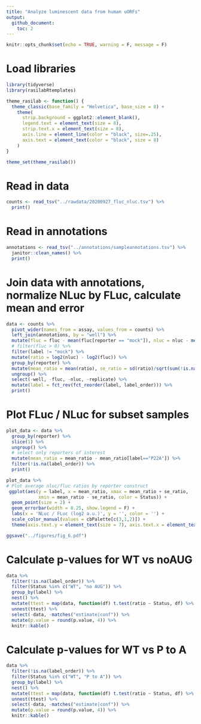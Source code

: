 ```yaml
---
title: "Analyze luminescent data from human uORFs"
output: 
  github_document:
    toc: 2
---
```


```r
knitr::opts_chunk$set(echo = TRUE, warning = F, message = F)
```

# Load libraries

```r
library(tidyverse)
library(rasilabRtemplates)

theme_rasilab <- function() {
  theme_classic(base_family = "Helvetica", base_size = 8) +
    theme(
      strip.background = ggplot2::element_blank(),
      legend.text = element_text(size = 8),
      strip.text.x = element_text(size = 8),
      axis.line = element_line(color = "black", size=.25),
      axis.text = element_text(color = "black", size = 8)
    )
}

theme_set(theme_rasilab())
```

# Read in data

```r
counts <- read_tsv("../rawdata/20200927_fluc_nluc.tsv") %>%
  print()
```

# Read in annotations

```r
annotations <- read_tsv("../annotations/sampleannotations.tsv") %>%
  janitor::clean_names() %>% 
  print()
```

# Join data with annotations, normalize NLuc by FLuc, calculate mean and error

```r
data <- counts %>% 
  pivot_wider(names_from = assay, values_from = counts) %>%
  left_join(annotations, by = "well") %>%
  mutate(fluc = fluc - mean(fluc[reporter == "mock"]), nluc = nluc - mean(nluc[reporter == "mock"])) %>%
  # filter(fluc > 0) %>% 
  filter(label != "mock") %>%
  mutate(ratio = log2(nluc) - log2(fluc)) %>% 
  group_by(reporter) %>% 
  mutate(mean_ratio = mean(ratio), se_ratio = sd(ratio)/sqrt(sum(!is.na(ratio)))) %>% 
  ungroup() %>% 
  select(-well, -fluc, -nluc, -replicate) %>%
  mutate(label = fct_rev(fct_reorder(label, label_order))) %>%
  print()
```

# Plot FLuc / NLuc for subset samples 

```r
plot_data <- data %>%
  group_by(reporter) %>% 
  slice(1) %>% 
  ungroup() %>% 
  # select only reporters of interest
  mutate(mean_ratio = mean_ratio - mean_ratio[label=="P22A"]) %>%
  filter(!is.na(label_order)) %>% 
  print()

plot_data %>%
# Plot average nluc/fluc ratios by reporter construct
 ggplot(aes(y = label, x = mean_ratio, xmax = mean_ratio + se_ratio,
            xmin = mean_ratio - se_ratio, color = Status)) +
  geom_point(size = 2) +
  geom_errorbar(width = 0.25, show.legend = F) +
  labs(x = 'NLuc / FLuc (log2 a.u.)', y = '', color = '') +
  scale_color_manual(values = cbPalette[c(3,1,2)]) +
  theme(axis.text.y = element_text(size = 7), axis.text.x = element_text(size = 7))

ggsave("../figures/fig_6.pdf")
```
# Calculate p-values for WT vs noAUG 

```r
data %>% 
  filter(!is.na(label_order)) %>% 
  filter(Status %in% c("WT", "no AUG")) %>% 
  group_by(label) %>% 
  nest() %>%
  mutate(ttest = map(data, function(df) t.test(ratio ~ Status, df) %>% broom::tidy())) %>% 
  unnest(ttest) %>% 
  select(-data, -matches("estimate|conf")) %>% 
  mutate(p.value = round(p.value, 4)) %>% 
  knitr::kable()
```


# Calculate p-values for WT vs P to A

```r
data %>% 
  filter(!is.na(label_order)) %>% 
  filter(Status %in% c("WT", "P to A")) %>% 
  group_by(label) %>% 
  nest() %>%
  mutate(ttest = map(data, function(df) t.test(ratio ~ Status, df) %>% broom::tidy())) %>% 
  unnest(ttest) %>% 
  select(-data, -matches("estimate|conf")) %>% 
  mutate(p.value = round(p.value, 4)) %>% 
  knitr::kable()
```
